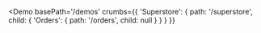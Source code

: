 
<Demo
  basePath='/demos'
  crumbs={{
    'Superstore': {
      path: '/superstore',
      child: {
        'Orders': {
          path: '/orders',
          child: null
        }
      }
    }
  }}
>
  <Orders />
</Demo>
